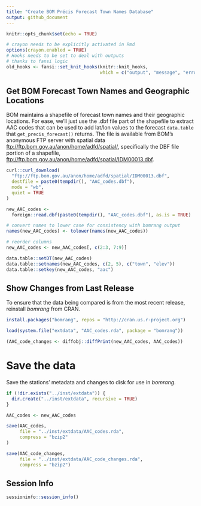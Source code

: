 ```yaml
---
title: "Create BOM Précis Forecast Town Names Database"
output: github_document
---
```


```r
knitr::opts_chunk$set(echo = TRUE)
```

```r
# crayon needs to be explicitly activated in Rmd
options(crayon.enabled = TRUE)
# Hooks needs to be set to deal with outputs
# thanks to fansi logic
old_hooks <- fansi::set_knit_hooks(knitr::knit_hooks, 
                                   which = c("output", "message", "error"))
```

## Get BOM Forecast Town Names and Geographic Locations

BOM maintains a shapefile of forecast town names and their geographic locations.
For ease, we'll just use the .dbf file part of the shapefile to extract AAC codes that can be used to add lat/lon values to the forecast `data.table` that  `get_precis_forecast()` returns.
The file is available from BOM's anonymous FTP server with spatial data <ftp://ftp.bom.gov.au/anon/home/adfd/spatial/>, specifically the DBF file portion of a shapefile, 
<ftp://ftp.bom.gov.au/anon/home/adfd/spatial/IDM00013.dbf>.

```r
curl::curl_download(
  "ftp://ftp.bom.gov.au/anon/home/adfd/spatial/IDM00013.dbf",
  destfile = paste0(tempdir(), "AAC_codes.dbf"),
  mode = "wb",
  quiet = TRUE
)

new_AAC_codes <-
  foreign::read.dbf(paste0(tempdir(), "AAC_codes.dbf"), as.is = TRUE)

# convert names to lower case for consistency with bomrang output
names(new_AAC_codes) <- tolower(names(new_AAC_codes))

# reorder columns
new_AAC_codes <- new_AAC_codes[, c(2:3, 7:9)]

data.table::setDT(new_AAC_codes)
data.table::setnames(new_AAC_codes, c(2, 5), c("town", "elev"))
data.table::setkey(new_AAC_codes, "aac")
```

## Show Changes from Last Release

To ensure that the data being compared is from the most recent release, reinstall _bomrang_ from CRAN.

```r
install.packages("bomrang", repos = "http://cran.us.r-project.org")

load(system.file("extdata", "AAC_codes.rda", package = "bomrang"))

(AAC_code_changes <- diffobj::diffPrint(new_AAC_codes, AAC_codes))
```

# Save the data

Save the stations' metadata and changes to disk for use in _bomrang_.

```r
if (!dir.exists("../inst/extdata")) {
  dir.create("../inst/extdata", recursive = TRUE)
}

AAC_codes <- new_AAC_codes

save(AAC_codes,
     file = "../inst/extdata/AAC_codes.rda",
     compress = "bzip2"
)

save(AAC_code_changes,
     file = "../inst/extdata/AAC_code_changes.rda",
     compress = "bzip2")
```

## Session Info
```r
sessioninfo::session_info()
```
